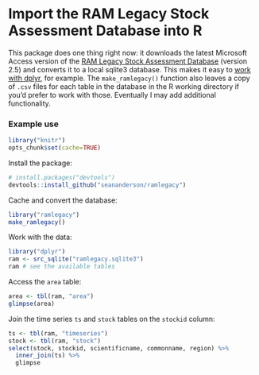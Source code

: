 # Import the RAM Legacy Stock Assessment Database into R

This package does one thing right now: it downloads the latest Microsoft Access version of the [RAM Legacy Stock Assessment Database](http://ramlegacy.org) (version 2.5) and converts it to a local sqlite3 database. This makes it easy to [work with dplyr](http://cran.r-project.org/web/packages/dplyr/vignettes/databases.html), for example. The `make_ramlegacy()` function also leaves a copy of `.csv` files for each table in the database in the R working directory if you'd prefer to work with those. Eventually I may add additional functionality.

### Example use

```r
library("knitr")
opts_chunk$set(cache=TRUE)
```

Install the package:

```r
# install.packages("devtools")
devtools::install_github("seananderson/ramlegacy")
```

Cache and convert the database:

```r
library("ramlegacy")
make_ramlegacy()
```

Work with the data:

```r
library("dplyr")
ram <- src_sqlite("ramlegacy.sqlite3")
ram # see the available tables
```

Access the `area` table:

```r
area <- tbl(ram, "area")
glimpse(area)
```

Join the time series `ts` and `stock` tables on the `stockid` column:

```r
ts <- tbl(ram, "timeseries")
stock <- tbl(ram, "stock")
select(stock, stockid, scientificname, commonname, region) %>%
  inner_join(ts) %>%
  glimpse
```